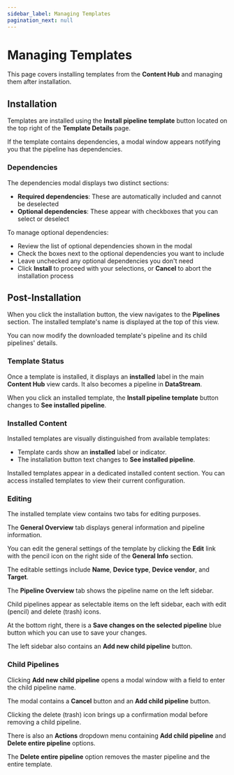 ```yaml
---
sidebar_label: Managing Templates
pagination_next: null
---
```


# Managing Templates

This page covers installing templates from the **Content Hub** and managing them after installation.

## Installation

Templates are installed using the **Install pipeline template** button located on the top right of the **Template Details** page.

If the template contains dependencies, a modal window appears notifying you that the pipeline has dependencies.

<Include id="templates-cannot-be-reinstalled" />

### Dependencies

The dependencies modal displays two distinct sections:

- **Required dependencies**: These are automatically included and cannot be deselected
- **Optional dependencies**: These appear with checkboxes that you can select or deselect

To manage optional dependencies:

- Review the list of optional dependencies shown in the modal
- Check the boxes next to the optional dependencies you want to include
- Leave unchecked any optional dependencies you don't need
- Click **Install** to proceed with your selections, or **Cancel** to abort the installation process

## Post-Installation

When you click the installation button, the view navigates to the **Pipelines** section. The installed template's name is displayed at the top of this view.

You can now modify the downloaded template's pipeline and its child pipelines' details.

### Template Status

Once a template is installed, it displays an **installed** label in the main **Content Hub** view cards. It also becomes a pipeline in **DataStream**.

When you click an installed template, the **Install pipeline template** button changes to **See installed pipeline**.

### Installed Content

Installed templates are visually distinguished from available templates:

- Template cards show an **installed** label or indicator.
- The installation button text changes to **See installed pipeline**.

Installed templates appear in a dedicated installed content section. You can access installed templates to view their current configuration.

### Editing

The installed template view contains two tabs for editing purposes.

The **General Overview** tab displays general information and pipeline information.

You can edit the general settings of the template by clicking the **Edit** link with the pencil icon on the right side of the **General Info** section.

The editable settings include **Name**, **Device type**, **Device vendor**, and **Target**.

The **Pipeline Overview** tab shows the pipeline name on the left sidebar.

Child pipelines appear as selectable items on the left sidebar, each with edit (pencil) and delete (trash) icons.

At the bottom right, there is a **Save changes on the selected pipeline** blue button which you can use to save your changes.

The left sidebar also contains an **Add new child pipeline** button.

### Child Pipelines

Clicking **Add new child pipeline** opens a modal window with a field to enter the child pipeline name.

The modal contains a **Cancel** button and an **Add child pipeline** button.

Clicking the delete (trash) icon brings up a confirmation modal before removing a child pipeline.

There is also an **Actions** dropdown menu containing **Add child pipeline** and **Delete entire pipeline** options.

The **Delete entire pipeline** option removes the master pipeline and the entire template.
